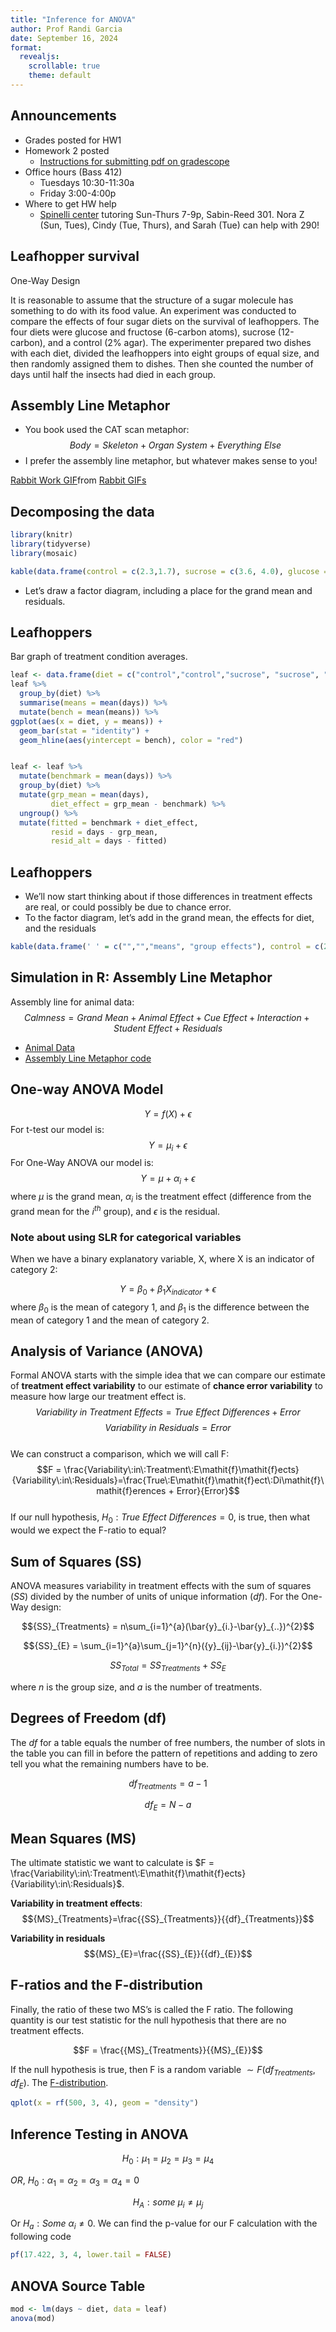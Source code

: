 ```yaml
---
title: "Inference for ANOVA"
author: Prof Randi Garcia
date: September 16, 2024
format: 
  revealjs:
    scrollable: true
    theme: default
---
```


## Announcements

-   Grades posted for HW1
-   Homework 2 posted
    -   [Instructions for submitting pdf on gradescope](https://www.youtube.com/watch?v=nksyA0s-Geo)
-   Office hours (Bass 412)
    -   Tuesdays 10:30-11:30a 
    -   Friday 3:00-4:00p
-   Where to get HW help
    -   [Spinelli center](https://www.smith.edu/qlc/tutoring.html) tutoring Sun-Thurs 7-9p, Sabin-Reed 301. Nora Z (Sun, Tues), Cindy (Tue, Thurs), and Sarah (Tue) can help with 290!

## Leafhopper survival

One-Way Design

It is reasonable to assume that the structure of a sugar molecule has something to do with its food value. An experiment was conducted to compare the effects of four sugar diets on the survival of leafhoppers. The four diets were glucose and fructose (6-carbon atoms), sucrose (12-carbon), and a control (2% agar). The experimenter prepared two dishes with each diet, divided the leafhoppers into eight groups of equal size, and then randomly assigned them to dishes. Then she counted the number of days until half the insects had died in each group.

## Assembly Line Metaphor

-   You book used the CAT scan metaphor: $$Body = Skeleton + Organ\:System + Everything\:Else$$
-   I prefer the assembly line metaphor, but whatever makes sense to you!

::: {.tenor-gif-embed data-postid="15055701" data-share-method="host" data-aspect-ratio="1.77778" data-width="50%"}
<a href="https://tenor.com/view/rabbit-work-mooncake-factory-working-rabbit-cute-gif-15055701">Rabbit Work GIF</a>from <a href="https://tenor.com/search/rabbit-gifs">Rabbit GIFs</a>
:::

```{=html}
<script type="text/javascript" async src="https://tenor.com/embed.js"></script>
```

## Decomposing the data

```r
library(knitr)
library(tidyverse)
library(mosaic)

kable(data.frame(control = c(2.3,1.7), sucrose = c(3.6, 4.0), glucose = c(2.9,2.7), fructose = c(2.1,2.3)))
```

-   Let's draw a factor diagram, including a place for the grand mean and residuals.

## Leafhoppers

Bar graph of treatment condition averages.

```r
leaf <- data.frame(diet = c("control","control","sucrose", "sucrose", "glucose", "glucose", "fructose","fructose"), days = c(2.3,1.7,3.6,4.0,2.9,2.7,2.1,2.3))
leaf %>%
  group_by(diet) %>%
  summarise(means = mean(days)) %>%
  mutate(bench = mean(means)) %>%
ggplot(aes(x = diet, y = means)) +
  geom_bar(stat = "identity") +
  geom_hline(aes(yintercept = bench), color = "red") 


leaf <- leaf %>%
  mutate(benchmark = mean(days)) %>%
  group_by(diet) %>%
  mutate(grp_mean = mean(days),
         diet_effect = grp_mean - benchmark) %>%
  ungroup() %>%
  mutate(fitted = benchmark + diet_effect,
         resid = days - grp_mean,
         resid_alt = days - fitted)
```

## Leafhoppers

-   We'll now start thinking about if those differences in treatment effects are real, or could possibly be due to chance error.
-   To the factor diagram, let's add in the grand mean, the effects for diet, and the residuals

```r
kable(data.frame(' ' = c("","","means", "group effects"), control = c(2.3,1.7, 2.0, -0.7), sucrose = c(3.6, 4.0, 3.8, 1.1), glucose = c(2.9,2.7,2.8,0.1), fructose = c(2.1,2.3,2.2, -0.5)))
```

## Simulation in R: Assembly Line Metaphor

Assembly line for animal data: $$Calmness = Grand\:Mean + Animal\:Effect + Cue\:Effect + Interaction + Student\:Effect + Residuals$$

-   [Animal Data](https://randilgarcia.github.io/sds290fall24/code/01_animal_data.qmd)
-   [Assembly Line Metaphor code](https://randilgarcia.github.io/sds290fall24/code/02_informal_anova.qmd)

## One-way ANOVA Model

$$Y = f(X) + \epsilon$$ For t-test our model is: $$Y = \mu_i + \epsilon$$ For One-Way ANOVA our model is: $$Y = \mu + \alpha_i + \epsilon$$ where $\mu$ is the grand mean, $\alpha_i$ is the treatment effect (difference from the grand mean for the $i^{th}$ group), and $\epsilon$ is the residual.

### Note about using SLR for categorical variables

When we have a binary explanatory variable, X, where X is an indicator of category 2:

$$Y = \beta_0+\beta_1X_{indicator}+\epsilon$$ where $\beta_0$ is the mean of category 1, and $\beta_1$ is the difference between the mean of category 1 and the mean of category 2.

## Analysis of Variance (ANOVA)

Formal ANOVA starts with the simple idea that we can compare our estimate of **treatment effect variability** to our estimate of **chance error variability** to measure how large our treatment effect is.  \
$$Variability\:in\:Treatment\:E\mathit{f}\mathit{f}ects = True\:E\mathit{f}\mathit{f}ect\:Di\mathit{f}\mathit{f}erences + Error$$ $$Variability\:in\:Residuals = Error$$  \
We can construct a comparison, which we will call F:  \
$$F = \frac{Variability\:in\:Treatment\:E\mathit{f}\mathit{f}ects}{Variability\:in\:Residuals}=\frac{True\:E\mathit{f}\mathit{f}ect\:Di\mathit{f}\mathit{f}erences + Error}{Error}$$  \
If our null hypothesis, ${H}_{0}: True\:E\mathit{f}\mathit{f}ect\:Di\mathit{f}\mathit{f}erences=0$, is true, then what would we expect the F-ratio to equal?

## Sum of Squares (SS)

ANOVA measures variability in treatment effects with the sum of squares ($SS$) divided by the number of units of unique information ($df$). For the One-Way design:

$${SS}_{Treatments} = n\sum_{i=1}^{a}(\bar{y}_{i.}-\bar{y}_{..})^{2}$$

$${SS}_{E} = \sum_{i=1}^{a}\sum_{j=1}^{n}({y}_{ij}-\bar{y}_{i.})^{2}$$

$${SS}_{Total} = {SS}_{Treatments} + {SS}_{E}$$

where $n$ is the group size, and $a$ is the number of treatments.

## Degrees of Freedom (df)

The $df$ for a table equals the number of free numbers, the number of slots in the table you can fill in before the pattern of repetitions and adding to zero tell you what the remaining numbers have to be.

$${df}_{Treatments}=a-1$$

$${df}_{E}=N-a$$

## Mean Squares (MS)

The ultimate statistic we want to calculate is $F = \frac{Variability\:in\:Treatment\:E\mathit{f}\mathit{f}ects}{Variability\:in\:Residuals}$.

**Variability in treatment effects**: $${MS}_{Treatments}=\frac{{SS}_{Treatments}}{{df}_{Treatments}}$$

**Variability in residuals** $${MS}_{E}=\frac{{SS}_{E}}{{df}_{E}}$$

## F-ratios and the F-distribution

Finally, the ratio of these two MS's is called the F ratio. The following quantity is our test statistic for the null hypothesis that there are no treatment effects.

$$F = \frac{{MS}_{Treatments}}{{MS}_{E}}$$

If the null hypothesis is true, then F is a random variable $\sim F({df}_{Treatments}, {df}_{E})$. The [F-distribution](https://en.wikipedia.org/wiki/F-distribution).

```r
qplot(x = rf(500, 3, 4), geom = "density")
```

## Inference Testing in ANOVA

$${H}_{0}:\mu_1=\mu_2=\mu_3=\mu_4$$

*OR*, ${H}_{0}:\alpha_1=\alpha_2=\alpha_3=\alpha_4=0$

$${H}_{A}:some\:\mu_i\neq\mu_j$$

Or $H_a: Some\:\alpha_i\neq 0$. We can find the p-value for our F calculation with the following code

```r

pf(17.422, 3, 4, lower.tail = FALSE)
```

## ANOVA Source Table

```r
mod <- lm(days ~ diet, data = leaf)
anova(mod)
```

<!-- DO FULL ANOVA TABLE ON BOARD FOR LEAFHOPPERS -->

<!-- ## ANOVA Conditions -->

<!-- But only under certain conditions can we rely on this inference. -->

<!-- ### Simulation in R: Assembly Line Metaphor -->

<!-- ![](https://thumbs.gfycat.com/MelodicCalculatingBluejay.webp) -->

<!-- -   Recall the [Assembly Line Metaphor code](https://randilgarcia.github.io/sds290fall21/lectures/02_informal_anova.Rmd) -->

<!-- ## ANOVA Conditions -->

<!-- ![](04_exp_decisions-figure/CA-SINZ2.png) -->

<!-- -   C. Constant effects -->

<!-- -   A. Additive effects -->

<!-- -   S. Same standard deviations -->

<!-- -   I. Independent residuals -->

<!-- -   N. Normally distributed residuals -->

<!-- -   Z. Zero mean residuals -->

<!-- ## C. Constant effects -->

<!-- We assume every observation in a similar condition is affected exactly the same. (Gets the same "true score"). -->

<!-- ```{r, eval=FALSE} -->

<!-- animals_sim <- animals %>% -->

<!--   mutate(benchmark = mean(calm)) %>% -->

<!--   group_by(animal) %>% -->

<!--   mutate(animal_mean = mean(calm), -->

<!--          aminal_effect = animal_mean - benchmark) -->

<!-- ``` -->

<!-- ## A. Additive effects -->

<!-- We add the effects as we go down the assembly line. -->

<!-- The interaction effect captures the possibility that conditions have non-additive effects, but it is also added to everything else. -->

<!-- ```{r, eval=FALSE} -->

<!-- calm_sim = benchmark -->

<!--          + aminal_effect -->

<!--          + cue_effect -->

<!--          + interaction_effect -->

<!--          + student_effect -->

<!-- ``` -->

<!-- ## S. Same standard deviations -->

<!-- The peice of code for adding error is not dependent on which condition the observations is in. -->

<!-- ```{r, eval=FALSE} -->

<!--  + rnorm(82, 0, 0.79) -->

<!-- ``` -->

<!-- ## I. Independent residuals -->

<!-- Takes 82 independent draws from a normal distribution. -->

<!-- ```{r, eval=FALSE} -->

<!--  + rnorm(82, 0, 0.79) -->

<!-- ``` -->

<!-- ## N. Normally distributed residuals -->

<!-- It's `rnorm()`, and not `rbinom()` or `rpois()`... -->

<!-- ```{r, eval=FALSE} -->

<!--  + rnorm(82, 0, 0.79) -->

<!-- ``` -->

<!-- ## Z. Zero mean residuals -->

<!-- The second argument is the mean. -->

<!-- ```{r, eval=FALSE} -->

<!--  + rnorm(82, 0, 0.79) -->

<!-- ``` -->

<!-- ## ANOVA in R -->

<!-- -   Analyzing the leafhopper data in R. [code here](https://randilgarcia.github.io/sds290fall21/lectures/05_formal_anova.Rmd) -->
